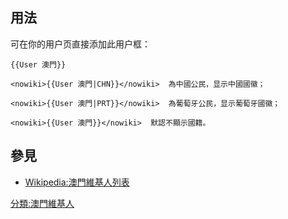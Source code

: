 <includeonly><!-- 在這裡加入模板的保護標識 --></includeonly><noinclude>{{template doc page viewed directly}}</noinclude>
<!-- 在本行下編輯模板說明 -->
== 用法 ==
可在你的用户页直接添加此用户框：
<pre>{{User 澳門}}</pre>

<pre><nowiki>{{User 澳門|CHN}}</nowiki>  為中國公民，显示中國國徽；</pre>

<pre><nowiki>{{User 澳門|PRT}}</nowiki>  為葡萄牙公民，显示葡萄牙國徽；</pre>

<pre><nowiki>{{User 澳門}}</nowiki>  默認不顯示國籍。</pre>
== 參見 ==
* [[Wikipedia:澳門維基人列表]]
<includeonly>
<!-- 本行下加入模板的分類 -->
[[分類:澳門維基人]]
</includeonly>